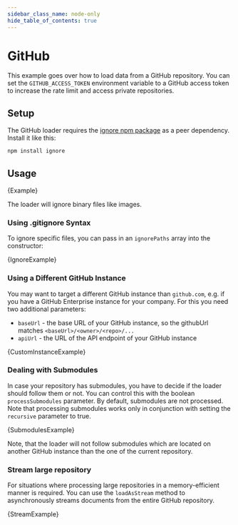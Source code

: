 ```yaml
---
sidebar_class_name: node-only
hide_table_of_contents: true
---
```


# GitHub

This example goes over how to load data from a GitHub repository.
You can set the `GITHUB_ACCESS_TOKEN` environment variable to a GitHub access token to increase the rate limit and access private repositories.

## Setup

The GitHub loader requires the [ignore npm package](https://www.npmjs.com/package/ignore) as a peer dependency. Install it like this:

```bash npm2yarn
npm install ignore
```

## Usage


<CodeBlock language="typescript">{Example}</CodeBlock>

The loader will ignore binary files like images.

### Using .gitignore Syntax

To ignore specific files, you can pass in an `ignorePaths` array into the constructor:


<CodeBlock language="typescript">{IgnoreExample}</CodeBlock>

### Using a Different GitHub Instance

You may want to target a different GitHub instance than `github.com`, e.g. if you have a GitHub Enterprise instance for your company.
For this you need two additional parameters:

- `baseUrl` - the base URL of your GitHub instance, so the githubUrl matches `<baseUrl>/<owner>/<repo>/...`
- `apiUrl` - the URL of the API endpoint of your GitHub instance


<CodeBlock language="typescript">{CustomInstanceExample}</CodeBlock>

### Dealing with Submodules

In case your repository has submodules, you have to decide if the loader should follow them or not. You can control this with the boolean `processSubmodules` parameter. By default, submodules are not processed.
Note that processing submodules works only in conjunction with setting the `recursive` parameter to true.


<CodeBlock language="typescript">{SubmodulesExample}</CodeBlock>

Note, that the loader will not follow submodules which are located on another GitHub instance than the one of the current repository.

### Stream large repository

For situations where processing large repositories in a memory-efficient manner is required. You can use the `loadAsStream` method to asynchronously streams documents from the entire GitHub repository.


<CodeBlock language="typescript">{StreamExample}</CodeBlock>
